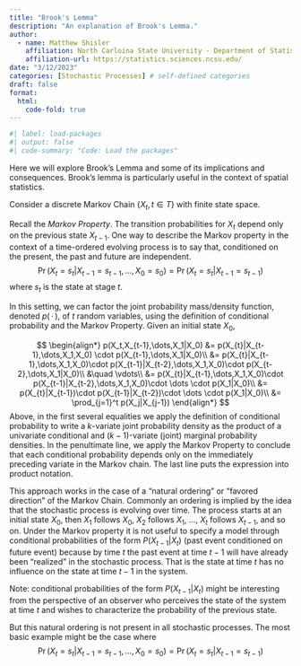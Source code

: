 ```yaml
---
title: "Brook's Lemma"
description: "An explanation of Brook's Lemma."
author:
  - name: Matthew Shisler
    affiliation: North Carloina State University - Department of Statistics
    affiliation-url: https://statistics.sciences.ncsu.edu/ 
date: "3/12/2023"
categories: [Stochastic Processes] # self-defined categories
draft: false 
format:
  html: 
    code-fold: true
---
```



```r
#| label: load-packages
#| output: false
#| code-summary: "Code: Load the packages"
```

Here we will explore Brook's Lemma and some of its implications and consequences.
Brook's lemma is particularly useful in the context of spatial statistics.

Consider a discrete Markov Chain $\{X_t, t \in T \}$ with finite state space.

Recall the *Markov Property*. The transition probabilities for $X_t$ depend only on the previous state $X_{t-1}$. One way to describe the Markov property in the context of a time-ordered evolving process is to say that, conditioned on the present, the past and future are independent. 
$$
\Pr(X_t = s_t|X_{t-1}=s_{t-1},\dots,X_0 = s_0) = \Pr(X_t = s_t|X_{t-1}=s_{t-1})
$$
where $s_t$ is the state at stage $t$.

In this setting, we can factor the joint probability mass/density function, denoted $p(\,\cdot\,)$, of $t$ random variables, using the definition of conditional probability and the Markov Property. Given an initial state $X_0$, 

$$
\begin{align*}
p(X_t,X_{t-1},\dots,X_1|X_0) &= p(X_{t}|X_{t-1},\dots,X_1,X_0) \cdot p(X_{t-1},\dots,X_1|X_0)\\
               &= p(X_{t}|X_{t-1},\dots,X_1,X_0)\cdot p(X_{t-1}|X_{t-2},\dots,X_1,X_0)\cdot p(X_{t-2},\dots,X_1|X_0)\\
               &\quad \vdots\\
               &= p(X_{t}|X_{t-1},\dots,X_1,X_0)\cdot p(X_{t-1}|X_{t-2},\dots,X_1,X_0)\cdot \dots \cdot p(X_1|X_0)\\
               &= p(X_{t}|X_{t-1})\cdot p(X_{t-1}|X_{t-2})\cdot \dots \cdot p(X_1|X_0)\\
               &= \prod_{j=1}^t p(X_j|X_{j-1})
\end{align*}
$$
Above, in the first several equalities we apply the definition of conditional probability to write a $k$-variate joint probability density as the product of a univariate conditional and $(k-1)$-variate (joint) marginal probability densities. In the penultimate line, we apply the Markov Property to conclude that each conditional probability depends only on the immediately preceding variate in the Markov chain. The last line puts the expression into product notation.

This approach works in the case of a "natural ordering" or "favored direction" of the Markov Chain. Commonly an ordering is implied by the idea that the stochastic process is evolving over time. The process starts at an initial state $X_0$, then $X_1$ follows $X_0$, $X_2$ follows $X_1$, ..., $X_t$ follows $X_{t-1}$, and so on. Under the Markov property it is not useful to specify a model through conditional probabilities of the form $P(X_{t-1}|X_t)$ (past event conditioned on future event) because by time $t$ the past event at time $t-1$ will have already been "realized" in the stochastic process. That is the state at time $t$ has no influence on the state at time $t-1$ in the system.

Note: conditional probabilities of the form $P(X_{t-1}|X_t)$ might be interesting from the perspective of an observer who perceives the state of the system at time $t$ and wishes to characterize the probability of the previous state.


But this natural ordering is not present in all stochastic processes. The most basic example might be the case where
$$
\Pr(X_t = s_t|X_{t-1}=s_{t-1},\dots,X_0 = s_0) = \Pr(X_t = s_t|X_{t-1}=s_{t-1})
$$







